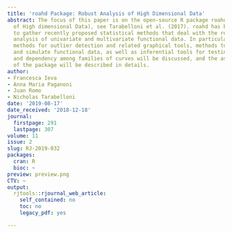 ```yaml
---
title: 'roahd Package: Robust Analysis of High Dimensional Data'
abstract: The focus of this paper is on the open-source R package roahd (RObust Analysis
  of High dimensional Data), see Tarabelloni et al. (2017). roahd has been developed
  to gather recently proposed statistical methods that deal with the robust inferential
  analysis of univariate and multivariate functional data. In particular, efficient
  methods for outlier detection and related graphical tools, methods to represent
  and simulate functional data, as well as inferential tools for testing differences
  and dependency among families of curves will be discussed, and the associated functions
  of the package will be described in details.
author:
- Francesca Ieva
- Anna Maria Paganoni
- Juan Romo
- Nicholas Tarabelloni
date: '2019-08-17'
date_received: '2018-12-18'
journal:
  firstpage: 291
  lastpage: 307
volume: 11
issue: 2
slug: RJ-2019-032
packages:
  cran: R
  bioc: ~
preview: preview.png
CTV: ~
output:
  rjtools::rjournal_web_article:
    self_contained: no
    toc: no
    legacy_pdf: yes

---
```

